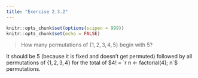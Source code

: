 ```yaml
---
title: "Exercise 2.3.2"
---
```


```r
knitr::opts_chunk$set(options(scipen = 999))
knitr::opts_chunk$set(echo = FALSE)
```

> How many permutations of $\{1, 2, 3, 4, 5\}$ begin with 5?

It should be 5 (because it is fixed and doesn't get permuted) followed by all permutations of $\{1, 2, 3, 4\}$ for the total of $4! = `r n <- factorial(4); n`$ permutations.